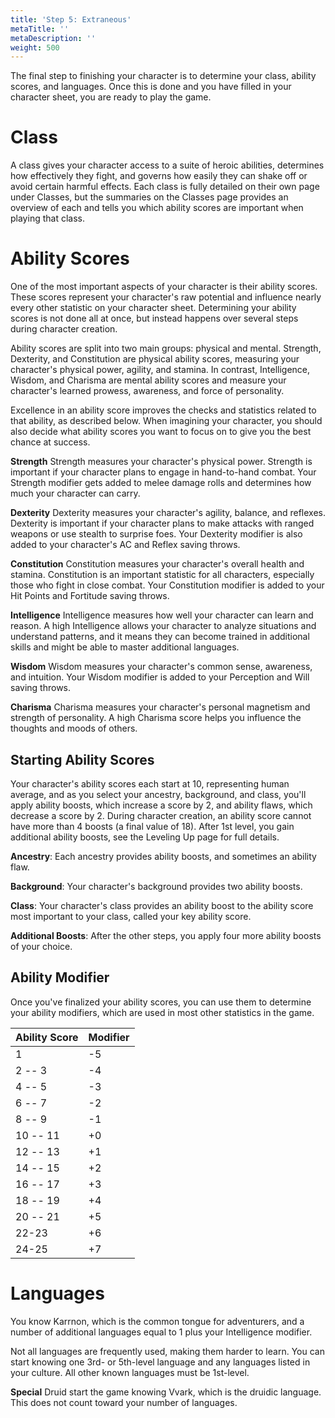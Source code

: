 ```yaml
---
title: 'Step 5: Extraneous'
metaTitle: ''
metaDescription: ''
weight: 500
---
```


The final step to finishing your character is to determine your class, ability scores, and languages. Once this is done and you have filled in your character sheet, you are ready to play the game.

# Class

A class gives your character access to a suite of heroic abilities, determines how effectively they fight, and governs how easily they can shake off or avoid certain harmful effects. Each class is fully detailed on their own page under Classes, but the summaries on the Classes page provides an overview of each and tells you which ability scores are important when playing that class.

# Ability Scores

One of the most important aspects of your character is their ability scores. These scores represent your character's raw potential and influence nearly every other statistic on your character sheet. Determining your ability scores is not done all at once, but instead happens over several steps during character creation.

Ability scores are split into two main groups: physical and mental. Strength, Dexterity, and Constitution are physical ability scores, measuring your character's physical power, agility, and stamina. In contrast, Intelligence, Wisdom, and Charisma are mental ability scores and measure your character's learned prowess, awareness, and force of personality.

Excellence in an ability score improves the checks and statistics related to that ability, as described below. When imagining your character, you should also decide what ability scores you want to focus on to give you the best chance at success.

**Strength** Strength measures your character's physical power. Strength is important if your character plans to engage in hand-to-hand combat. Your Strength modifier gets added to melee damage rolls and determines how much your character can carry.

**Dexterity** Dexterity measures your character's agility, balance, and reflexes. Dexterity is important if your character plans to make attacks with ranged weapons or use stealth to surprise foes. Your Dexterity modifier is also added to your character's AC and Reflex saving throws.

**Constitution** Constitution measures your character's overall health and stamina. Constitution is an important statistic for all characters, especially those who fight in close combat. Your Constitution modifier is added to your Hit Points and Fortitude saving throws.

**Intelligence** Intelligence measures how well your character can learn and reason. A high Intelligence allows your character to analyze situations and understand patterns, and it means they can become trained in additional skills and might be able to master additional languages.

**Wisdom** Wisdom measures your character's common sense, awareness, and intuition. Your Wisdom modifier is added to your Perception and Will saving throws.

**Charisma** Charisma measures your character's personal magnetism and strength of personality. A high Charisma score helps you influence the thoughts and moods of others.

## Starting Ability Scores

Your character's ability scores each start at 10, representing human average, and as you select your ancestry, background, and class, you'll apply ability boosts, which increase a score by 2, and ability flaws, which decrease a score by 2. During character creation, an ability score cannot have more than 4 boosts (a final value of 18). After 1st level, you gain additional ability boosts, see the Leveling Up page for full details.

**Ancestry**: Each ancestry provides ability boosts, and sometimes an ability flaw.

**Background**: Your character's background provides two ability boosts.

**Class**: Your character's class provides an ability boost to the ability score most important to your class, called your key ability score.

**Additional Boosts**: After the other steps, you apply four more ability boosts of your choice.

## Ability Modifier

Once you've finalized your ability scores, you can use them to determine your ability modifiers, which are used in most other statistics in the game.

| Ability Score | Modifier |
| ------------- | -------- |
| 1             | -5       |
| 2 -- 3        | -4       |
| 4 -- 5        | -3       |
| 6 -- 7        | -2       |
| 8 -- 9        | -1       |
| 10 -- 11      | +0       |
| 12 -- 13      | +1       |
| 14 -- 15      | +2       |
| 16 -- 17      | +3       |
| 18 -- 19      | +4       |
| 20 -- 21      | +5       |
| 22-23         | +6       |
| 24-25         | +7       |

# Languages

You know Karrnon, which is the common tongue for adventurers, and a number of additional languages equal to 1 plus your Intelligence modifier.

Not all languages are frequently used, making them harder to learn. You can start knowing one 3rd- or 5th-level language and any languages listed in your culture. All other known languages must be 1st-level.

**Special** Druid start the game knowing Vvark, which is the druidic language. This does not count toward your number of languages.
